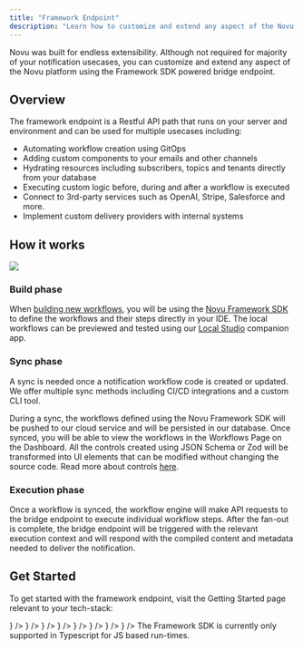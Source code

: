 ```yaml
---
title: "Framework Endpoint"
description: "Learn how to customize and extend any aspect of the Novu platform using the Framework SDK powered bridge endpoint."
---
```



Novu was built for endless extensibility. Although not required for majority of your notification usecases, you can customize and extend any aspect of the Novu platform using the Framework SDK powered bridge endpoint.

## Overview

The framework endpoint is a Restful API path that runs on your server and environment and can be used for multiple usecases including:

- Automating workflow creation using GitOps
- Adding custom components to your emails and other channels
- Hydrating resources including subscribers, topics and tenants directly from your database
- Executing custom logic before, during and after a workflow is executed
- Connect to 3rd-party services such as OpenAI, Stripe, Salesforce and more.
- Implement custom delivery providers with internal systems

## How it works

<Frame>
  <img src="/images/novu-works.png" />
</Frame>

### Build phase

When [building new workflows](/workflow/overview), you will be using the [Novu Framework SDK](/framework/typescript/overview) to define the workflows and their steps directly in your IDE. The local workflows can be previewed and tested using our [Local Studio](/framework/studio) companion app.

### Sync phase

A sync is needed once a notification workflow code is created or updated. We offer multiple sync methods including CI/CD integrations and a custom CLI tool.

During a sync, the workflows defined using the Novu Framework SDK will be pushed to our cloud service and will be persisted in our database. 
Once synced, you will be able to view the workflows in the Workflows Page on the Dashboard. All the controls created using JSON Schema or Zod will be transformed into UI elements that can be modified without changing the source code. Read more about controls [here](/framework/controls).

### Execution phase

Once a workflow is synced, the workflow engine will make API requests to the bridge endpoint to execute individual workflow steps.
After the fan-out is complete, the bridge endpoint will be triggered with the relevant execution context and will respond with the compiled content and metadata needed to deliver the notification.

## Get Started

To get started with the framework endpoint, visit the Getting Started page relevant to your tech-stack:

<CardGroup cols={3}>
    <Card title="Next.js" color="#00D7FE" href="/framework/quickstart/nextjs" horizontal icon={<NextjsIcon />} />
    <Card title="Express.js" color="#47BA87" href="/framework/quickstart/express" horizontal icon={<ExpressjsIcon />} />
    <Card title="Remix"  color="#BC002C" href="/framework/quickstart/remix" horizontal icon={<RemixIcon />} />
    <Card title="NestJS"  color="#BC002C" href="/framework/quickstart/nestjs" horizontal icon={<NestjsIcon />} />
    <Card title="Svelte" color="#16a34a" href="/framework/quickstart/svelte" horizontal icon={<SvelteIcon />} />
    <Card title="Nuxt" color="#16a34a" href="/framework/quickstart/nuxt" horizontal icon={<NuxtIcon />} />
    <Card title="H3" color="#16a34a" href="/framework/quickstart/h3" horizontal icon={<H3Icon />} />
    <Card title="Lambda" color="#16a34a" href="/framework/quickstart/lambda" horizontal icon={<LambdaIcon />} />
</CardGroup>

<Warning>
  The Framework SDK is currently only supported in Typescript for JS based run-times.
</Warning>
